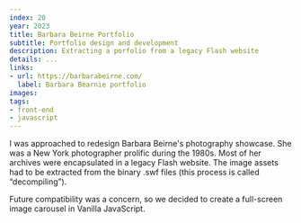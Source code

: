 ```yaml
---
index: 20
year: 2023
title: Barbara Beirne Portfolio
subtitle: Portfolio design and development
description: Extracting a porfolio from a legacy Flash website
details: ...
links:
- url: https://barbarabeirne.com/
  label: Barbara Bearnie portfolio
images:
tags: 
- front-end
- javascript
---
```


I was approached to redesign Barbara Beirne&apos;s photography showcase. She was a New York photographer prolific during the 1980s. Most of her archives were encapsulated in a legacy Flash website. The image assets had to be extracted from the binary .swf files (this process is called “decompiling”). 

Future compatibility was a concern, so we decided to create a full-screen image carousel in Vanilla JavaScript.